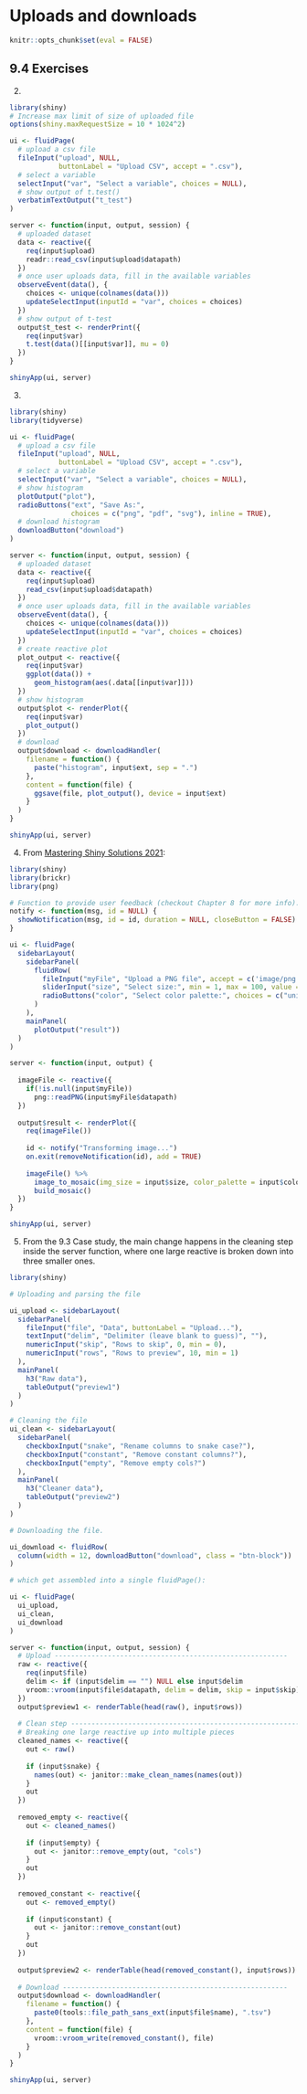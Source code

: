 # Uploads and downloads

```r
knitr::opts_chunk$set(eval = FALSE)
```

## 9.4 Exercises {-}

2.  

```r
library(shiny)
# Increase max limit of size of uploaded file
options(shiny.maxRequestSize = 10 * 1024^2)

ui <- fluidPage(
  # upload a csv file
  fileInput("upload", NULL, 
            buttonLabel = "Upload CSV", accept = ".csv"),
  # select a variable
  selectInput("var", "Select a variable", choices = NULL),
  # show output of t.test()
  verbatimTextOutput("t_test")
)

server <- function(input, output, session) {
  # uploaded dataset
  data <- reactive({
    req(input$upload)
    readr::read_csv(input$upload$datapath)
  })
  # once user uploads data, fill in the available variables
  observeEvent(data(), {
    choices <- unique(colnames(data()))
    updateSelectInput(inputId = "var", choices = choices) 
  })
  # show output of t-test
  output$t_test <- renderPrint({ 
    req(input$var)
    t.test(data()[[input$var]], mu = 0) 
  })
}

shinyApp(ui, server)
```

3.  

```r
library(shiny)
library(tidyverse)

ui <- fluidPage(
  # upload a csv file
  fileInput("upload", NULL, 
            buttonLabel = "Upload CSV", accept = ".csv"),
  # select a variable
  selectInput("var", "Select a variable", choices = NULL),
  # show histogram
  plotOutput("plot"),
  radioButtons("ext", "Save As:",
               choices = c("png", "pdf", "svg"), inline = TRUE),
  # download histogram
  downloadButton("download")
)

server <- function(input, output, session) {
  # uploaded dataset
  data <- reactive({
    req(input$upload)
    read_csv(input$upload$datapath)
  })
  # once user uploads data, fill in the available variables
  observeEvent(data(), {
    choices <- unique(colnames(data()))
    updateSelectInput(inputId = "var", choices = choices) 
  })
  # create reactive plot 
  plot_output <- reactive({
    req(input$var)
    ggplot(data()) +
      geom_histogram(aes(.data[[input$var]]))
  })
  # show histogram
  output$plot <- renderPlot({
    req(input$var)
    plot_output()
  })
  # download 
  output$download <- downloadHandler(
    filename = function() {
      paste("histogram", input$ext, sep = ".")
    }, 
    content = function(file) {
      ggsave(file, plot_output(), device = input$ext)
    }
  )
}

shinyApp(ui, server)
```

4.  From [Mastering Shiny Solutions 2021](https://mastering-shiny-solutions.org/uploads-and-downloads.html#exercise-9.4.4):

```r
library(shiny)
library(brickr)
library(png)

# Function to provide user feedback (checkout Chapter 8 for more info).
notify <- function(msg, id = NULL) {
  showNotification(msg, id = id, duration = NULL, closeButton = FALSE)
}

ui <- fluidPage(
  sidebarLayout(
    sidebarPanel(
      fluidRow(
        fileInput("myFile", "Upload a PNG file", accept = c('image/png')),
        sliderInput("size", "Select size:", min = 1, max = 100, value = 35),
        radioButtons("color", "Select color palette:", choices = c("universal", "generic"))
      )
    ),
    mainPanel(
      plotOutput("result"))
  )
)

server <- function(input, output) {
  
  imageFile <- reactive({
    if(!is.null(input$myFile))
      png::readPNG(input$myFile$datapath)
  })
  
  output$result <- renderPlot({
    req(imageFile())
    
    id <- notify("Transforming image...")
    on.exit(removeNotification(id), add = TRUE)
    
    imageFile() %>%
      image_to_mosaic(img_size = input$size, color_palette = input$color) %>%
      build_mosaic()
  })
}

shinyApp(ui, server)
```

5.  From the 9.3 Case study, the main change happens in the cleaning step inside the server function, where one large reactive is broken down into three smaller ones.

```r
library(shiny)

# Uploading and parsing the file

ui_upload <- sidebarLayout(
  sidebarPanel(
    fileInput("file", "Data", buttonLabel = "Upload..."),
    textInput("delim", "Delimiter (leave blank to guess)", ""),
    numericInput("skip", "Rows to skip", 0, min = 0),
    numericInput("rows", "Rows to preview", 10, min = 1)
  ),
  mainPanel(
    h3("Raw data"),
    tableOutput("preview1")
  )
)

# Cleaning the file
ui_clean <- sidebarLayout(
  sidebarPanel(
    checkboxInput("snake", "Rename columns to snake case?"),
    checkboxInput("constant", "Remove constant columns?"),
    checkboxInput("empty", "Remove empty cols?")
  ),
  mainPanel(
    h3("Cleaner data"),
    tableOutput("preview2")
  )
)

# Downloading the file.

ui_download <- fluidRow(
  column(width = 12, downloadButton("download", class = "btn-block"))
)

# which get assembled into a single fluidPage():

ui <- fluidPage(
  ui_upload,
  ui_clean,
  ui_download
)

server <- function(input, output, session) {
  # Upload ---------------------------------------------------------
  raw <- reactive({
    req(input$file)
    delim <- if (input$delim == "") NULL else input$delim
    vroom::vroom(input$file$datapath, delim = delim, skip = input$skip)
  })
  output$preview1 <- renderTable(head(raw(), input$rows))
  
  # Clean step ---------------------------------------------------------
  # Breaking one large reactive up into multiple pieces
  cleaned_names <- reactive({
    out <- raw()
    
    if (input$snake) {
      names(out) <- janitor::make_clean_names(names(out))
    }
    out
  })
  
  removed_empty <- reactive({
    out <- cleaned_names()
  
    if (input$empty) {
      out <- janitor::remove_empty(out, "cols")
    }
    out
  })
    
  removed_constant <- reactive({
    out <- removed_empty()
   
    if (input$constant) {
      out <- janitor::remove_constant(out)
    }
    out
  })
  
  output$preview2 <- renderTable(head(removed_constant(), input$rows))
  
  # Download -------------------------------------------------------
  output$download <- downloadHandler(
    filename = function() {
      paste0(tools::file_path_sans_ext(input$file$name), ".tsv")
    },
    content = function(file) {
      vroom::vroom_write(removed_constant(), file)
    }
  )
}

shinyApp(ui, server)
```

